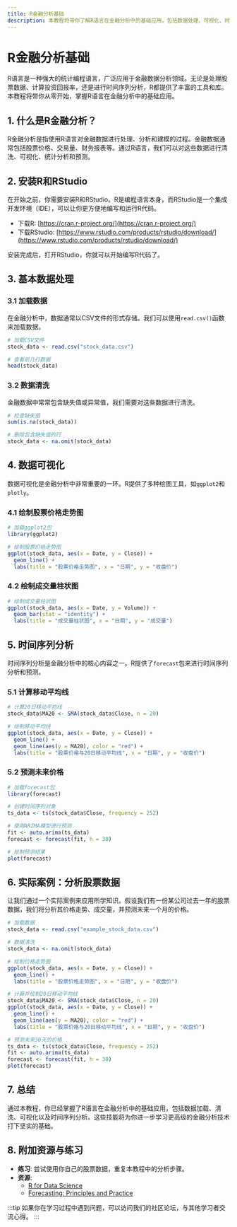 ```yaml
---
title: R金融分析基础
description: 本教程将带你了解R语言在金融分析中的基础应用，包括数据处理、可视化、时间序列分析等内容，适合初学者入门。
---
```


# R金融分析基础

R语言是一种强大的统计编程语言，广泛应用于金融数据分析领域。无论是处理股票数据、计算投资回报率，还是进行时间序列分析，R都提供了丰富的工具和库。本教程将带你从零开始，掌握R语言在金融分析中的基础应用。

## 1. 什么是R金融分析？

R金融分析是指使用R语言对金融数据进行处理、分析和建模的过程。金融数据通常包括股票价格、交易量、财务报表等。通过R语言，我们可以对这些数据进行清洗、可视化、统计分析和预测。

## 2. 安装R和RStudio

在开始之前，你需要安装R和RStudio。R是编程语言本身，而RStudio是一个集成开发环境（IDE），可以让你更方便地编写和运行R代码。

- 下载R: [https://cran.r-project.org/](https://cran.r-project.org/)
- 下载RStudio: [https://www.rstudio.com/products/rstudio/download/](https://www.rstudio.com/products/rstudio/download/)

安装完成后，打开RStudio，你就可以开始编写R代码了。

## 3. 基本数据处理

### 3.1 加载数据

在金融分析中，数据通常以CSV文件的形式存储。我们可以使用`read.csv()`函数来加载数据。

```r
# 加载CSV文件
stock_data <- read.csv("stock_data.csv")

# 查看前几行数据
head(stock_data)
```

### 3.2 数据清洗

金融数据中常常包含缺失值或异常值，我们需要对这些数据进行清洗。

```r
# 检查缺失值
sum(is.na(stock_data))

# 删除包含缺失值的行
stock_data <- na.omit(stock_data)
```

## 4. 数据可视化

数据可视化是金融分析中非常重要的一环。R提供了多种绘图工具，如`ggplot2`和`plotly`。

### 4.1 绘制股票价格走势图

```r
# 加载ggplot2包
library(ggplot2)

# 绘制股票价格走势图
ggplot(stock_data, aes(x = Date, y = Close)) +
  geom_line() +
  labs(title = "股票价格走势图", x = "日期", y = "收盘价")
```

### 4.2 绘制成交量柱状图

```r
# 绘制成交量柱状图
ggplot(stock_data, aes(x = Date, y = Volume)) +
  geom_bar(stat = "identity") +
  labs(title = "成交量柱状图", x = "日期", y = "成交量")
```

## 5. 时间序列分析

时间序列分析是金融分析中的核心内容之一。R提供了`forecast`包来进行时间序列分析和预测。

### 5.1 计算移动平均线

```r
# 计算20日移动平均线
stock_data$MA20 <- SMA(stock_data$Close, n = 20)

# 绘制移动平均线
ggplot(stock_data, aes(x = Date, y = Close)) +
  geom_line() +
  geom_line(aes(y = MA20), color = "red") +
  labs(title = "股票价格与20日移动平均线", x = "日期", y = "收盘价")
```

### 5.2 预测未来价格

```r
# 加载forecast包
library(forecast)

# 创建时间序列对象
ts_data <- ts(stock_data$Close, frequency = 252)

# 使用ARIMA模型进行预测
fit <- auto.arima(ts_data)
forecast <- forecast(fit, h = 30)

# 绘制预测结果
plot(forecast)
```

## 6. 实际案例：分析股票数据

让我们通过一个实际案例来应用所学知识。假设我们有一份某公司过去一年的股票数据，我们将分析其价格走势、成交量，并预测未来一个月的价格。

```r
# 加载数据
stock_data <- read.csv("example_stock_data.csv")

# 数据清洗
stock_data <- na.omit(stock_data)

# 绘制价格走势图
ggplot(stock_data, aes(x = Date, y = Close)) +
  geom_line() +
  labs(title = "股票价格走势图", x = "日期", y = "收盘价")

# 计算并绘制20日移动平均线
stock_data$MA20 <- SMA(stock_data$Close, n = 20)
ggplot(stock_data, aes(x = Date, y = Close)) +
  geom_line() +
  geom_line(aes(y = MA20), color = "red") +
  labs(title = "股票价格与20日移动平均线", x = "日期", y = "收盘价")

# 预测未来30天的价格
ts_data <- ts(stock_data$Close, frequency = 252)
fit <- auto.arima(ts_data)
forecast <- forecast(fit, h = 30)
plot(forecast)
```

## 7. 总结

通过本教程，你已经掌握了R语言在金融分析中的基础应用，包括数据加载、清洗、可视化以及时间序列分析。这些技能将为你进一步学习更高级的金融分析技术打下坚实的基础。

## 8. 附加资源与练习

- **练习**: 尝试使用你自己的股票数据，重复本教程中的分析步骤。
- **资源**: 
  - [R for Data Science](https://r4ds.had.co.nz/)
  - [Forecasting: Principles and Practice](https://otexts.com/fpp2/)

:::tip
如果你在学习过程中遇到问题，可以访问我们的社区论坛，与其他学习者交流心得。
:::